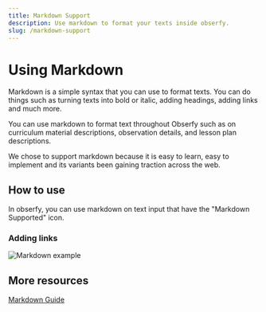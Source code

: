 ```yaml
---
title: Markdown Support
description: Use markdown to format your texts inside obserfy.
slug: /markdown-support
---
```


# Using Markdown

Markdown is a simple syntax that you can use to format texts. You can do things such as turning texts into bold or
italic, adding headings, adding links and much more.

You can use markdown to format text throughout Obserfy such as on curriculum material descriptions, observation details,
and lesson plan descriptions.

We chose to support markdown because it is easy to learn, easy to implement and its variants been gaining traction across
the web.

## How to use

In obserfy, you can use markdown on text input that have the "Markdown Supported" icon.

### Adding links

![Markdown example](../../images/markdown-illustration.png)

## More resources

[Markdown Guide](https://www.markdownguide.org/)


